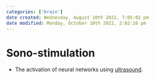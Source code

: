 ```yaml
---
categories: ['brain']
date created: Wednesday, August 10th 2022, 7:05:02 pm
date modified: Monday, October 10th 2022, 2:02:16 pm
---
```


# Sono-stimulation
- The activation of neural networks using [ultrasound](Ultrasound.qmd).



